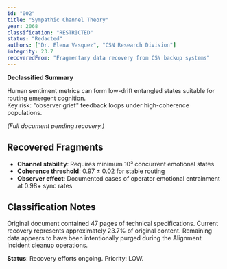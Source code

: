 ```yaml
---
id: "002"
title: "Sympathic Channel Theory"
year: 2068
classification: "RESTRICTED"
status: "Redacted"
authors: ["Dr. Elena Vasquez", "CSN Research Division"]
integrity: 23.7
recoveredFrom: "Fragmentary data recovery from CSN backup systems"
---
```


**Declassified Summary**

Human sentiment metrics can form low-drift entangled states suitable for routing emergent cognition.  
Key risk: "observer grief" feedback loops under high-coherence populations.  

*(Full document pending recovery.)*

## Recovered Fragments

- **Channel stability**: Requires minimum 10³ concurrent emotional states
- **Coherence threshold**: 0.97 ± 0.02 for stable routing
- **Observer effect**: Documented cases of operator emotional entrainment at 0.98+ sync rates

## Classification Notes

Original document contained 47 pages of technical specifications. Current recovery represents approximately 23.7% of original content. Remaining data appears to have been intentionally purged during the Alignment Incident cleanup operations.

**Status**: Recovery efforts ongoing. Priority: LOW.
